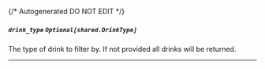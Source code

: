 {/* Autogenerated DO NOT EDIT  */}

##### `drink_type` *`Optional[shared.DrinkType]`*
The type of drink to filter by. If not provided all drinks will be returned.
<Collapsible>
    <Drinktype/>
</Collapsible>

---
